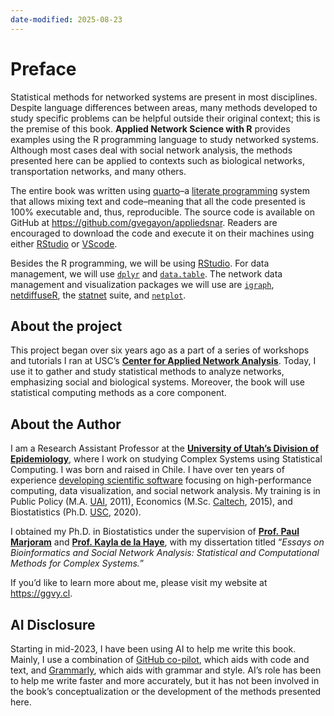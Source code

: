 ```yaml
---
date-modified: 2025-08-23
---
```


\renewcommand{\Pr}[1]{\text{Pr}\left(#1\right)}
\renewcommand{\exp}[1]{\text{exp}\left\{#1\right\}}

# Preface

Statistical methods for networked systems are present in most disciplines. Despite language differences between areas, many methods developed to study specific problems can be helpful outside their original context; this is the premise of this book. **Applied Network Science with R** provides examples using the R programming language to study networked systems. Although most cases deal with social network analysis, the methods presented here can be applied to contexts such as biological networks, transportation networks, and many others.

The entire book was written using [quarto](https://quarto.org){target="_blank"}--a [literate programming](https://en.wikipedia.org/w/index.php?title=Literate_programming&oldid=1219921237) system that allows mixing text and code--meaning that all the code presented is 100% executable and, thus, reproducible. The source code is available on GitHub at [https://github.com/gvegayon/appliedsnar](https://github.com/gvegayon/appliedsnar){target="_blank"}. Readers are encouraged to download the code and execute it on their machines using either [RStudio](https://posit.co) or [VScode](https://code.visualstudio.com/).

Besides the R programming, we will be using <a href="https://posit.co" target="_blank">RStudio</a>. For data management, we will use <a href="https://cran.r-project.org/package=dplyr" target="_blank">`dplyr`</a> and <a href="https://cran.r-project.org/package=data.table" target="_blank">`data.table`</a>. The network data management and visualization packages we will use are  <a href="https://cran.r-project.org/package=igraph" target="_blank">`igraph`</a>, <a href="https://cran.r-project.org/package=netdiffuseR" target="_blank">netdiffuseR</a>, the <a href="https://statnet.org" target="_blank">statnet</a> suite, and <a href="https://cran.r-project.org/package=netplot" target="_blank">`netplot`</a>.

## About the project

This project began over six years ago as a part of a series of workshops and tutorials I ran at USC's <a href="https://cana.usc.edu" target="_blank">**Center for Applied Network Analysis**</a>. Today, I use it to gather and study statistical methods to analyze networks, emphasizing social and biological systems. Moreover, the book will use statistical computing methods as a core component.

## About the Author

I am a Research Assistant Professor at the <a href="https://medicine.utah.edu/internal-medicine/epidemiology" target="_blank">**University of Utah's Division of Epidemiology**</a>, where I work on studying Complex Systems using Statistical Computing. I was born and raised in Chile. I have over ten years of experience <a href="https://github.com/gvegayon" target="_blank">developing scientific software</a> focusing on high-performance computing, data visualization, and social network analysis. My training is in Public Policy (M.A. <a href="https://uai.cl" target="_blank">UAI</a>, 2011), Economics (M.Sc. <a href="https://caltech.edu" target="_blank">Caltech</a>, 2015), and Biostatistics (Ph.D. <a href="https://usc.edu" target="_blank">USC</a>, 2020).

I obtained my Ph.D. in Biostatistics under the supervision of <a href="https://scholar.google.com/citations?user=Zj5ky5gAAAAJ&hl=en" target="_blank">**Prof. Paul Marjoram**</a> and <a href="https://kayladelahaye.net/" target="_blank">**Prof. Kayla de la Haye**</a>, with my dissertation titled "*Essays on Bioinformatics and Social Network Analysis: Statistical and Computational Methods for Complex Systems.*"

If you'd like to learn more about me, please visit my website at <a href="https://ggvy.cl" target="_blank">https://ggvy.cl</a>.

## AI Disclosure

Starting in mid-2023, I have been using AI to help me write this book. Mainly, I use a combination of [GitHub co-pilot](https://github.com/features/copilot){target="_blank"}, which aids with code and text, and [Grammarly](https://grammarly.com){target="_blank"}, which aids with grammar and style. AI's role has been to help me write faster and more accurately, but it has not been involved in the book's conceptualization or the development of the methods presented here.
